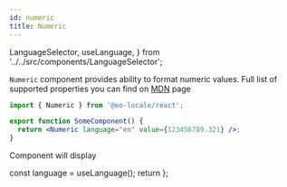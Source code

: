 ```yaml
---
id: numeric
title: Numeric
---
```


  LanguageSelector,
  useLanguage,
} from '../../src/components/LanguageSelector';

`Numeric` component provides ability to format numeric values.
Full list of supported properties you can find on [MDN](https://developer.mozilla.org/en-US/docs/Web/JavaScript/Reference/Global_Objects/NumberFormat) page

```jsx
import { Numeric } from '@eo-locale/react';

export function SomeComponent() {
  return <Numeric language="en" value={123456789.321} />;
}
```

Component will display <LanguageSelector><Highlight><Preview/></Highlight></LanguageSelector>

  const language = useLanguage();
  return <Numeric language={language} value={123456789.321} />
};
